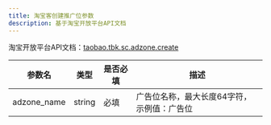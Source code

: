 ```yaml
---
title: 淘宝客创建推广位参数
description: 基于淘宝开放平台API文档
---
```


淘宝开放平台API文档：[taobao.tbk.sc.adzone.create](https://open.taobao.com/api.htm?docId=taobao.tbk.sc.adzone.create)

| 参数名 | 类型 | 是否必填 | 描述 |
| --- | --- | --- | --- |
| adzone_name | string | 必填 | 广告位名称，最大长度64字符，示例值：广告位 |
